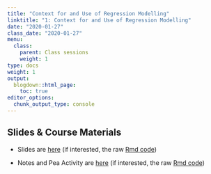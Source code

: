 ```yaml
---
title: "Context for and Use of Regression Modelling"
linktitle: "1: Context for and Use of Regression Modelling"
date: "2020-01-27"
class_date: "2020-01-27"
menu:
  class:
    parent: Class sessions
    weight: 1
type: docs
weight: 1
output:
  blogdown::html_page:
    toc: true
editor_options: 
  chunk_output_type: console
---
```


## Slides & Course Materials

- <i class="fas fa-chalkboard-teacher"></i> Slides are [here](http://sds291.netlify.com/01/01_Lecture_Slides.html) (if interested, the raw [Rmd code](http://sds291.netlify.com/01/01_Lecture_Notes.Rmd))

- <i class="fas fa-clipboard-list"></i> Notes and Pea Activity are [here](http://sds291.netlify.com/01/01_Lecture_Notes.pdf) (if interested, the raw [Rmd code](http://sds291.netlify.com/01/01_Lecture_Notes.Rmd))